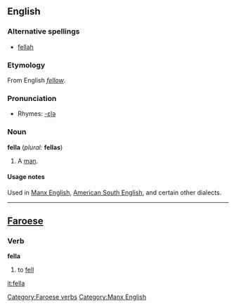 ==English==

===Alternative spellings===
*[[fellah#Etymology 2|fellah]]

===Etymology===
From English ''[[fellow]]''.

===Pronunciation===
*Rhymes: [[Rhymes:English:-ɛlə|-ɛlə]]

===Noun===
'''fella''' (''plural:'' '''fellas''')

# {{italbrac|slang}} A [[man]].

====Usage notes====
Used in [[w:Manx English|Manx English]], [[w:Southern American English|American South English]], and certain other dialects.

----

==[[Faroese]]==

===Verb===
'''fella'''

# to [[fell]]

[[Category:Faroese verbs]]
[[Category:Manx English]]

[[it:fella]]